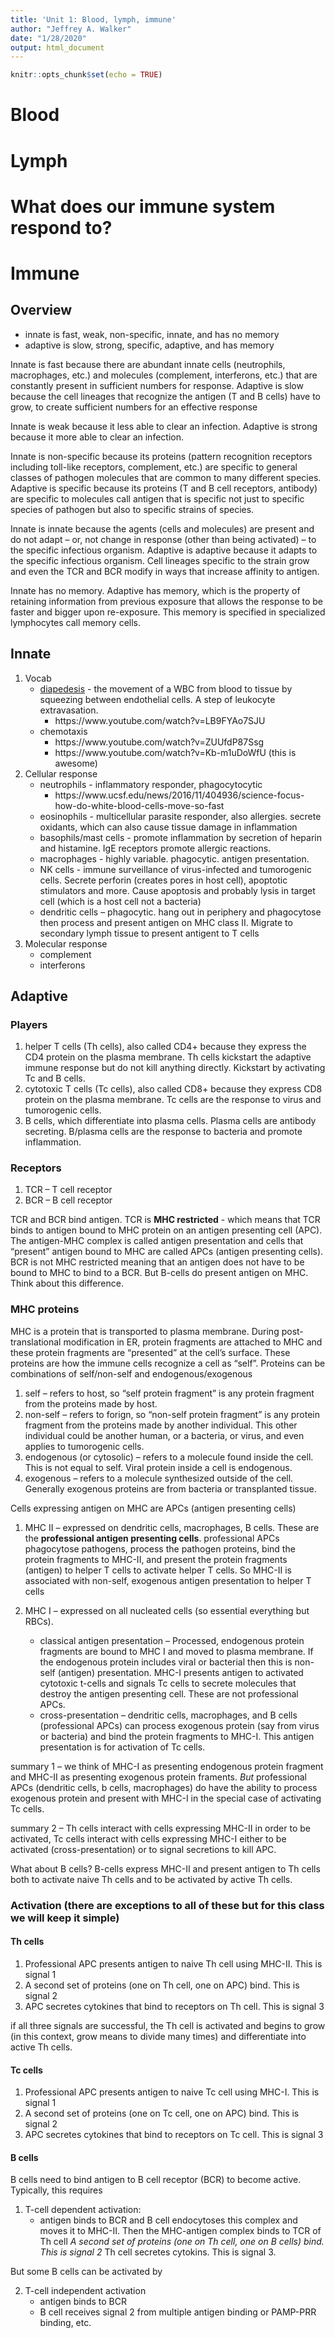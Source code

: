 ```yaml
---
title: 'Unit 1: Blood, lymph, immune'
author: "Jeffrey A. Walker"
date: "1/28/2020"
output: html_document
---
```


```r
knitr::opts_chunk$set(echo = TRUE)
```

# Blood

# Lymph

# What does our immune system respond to?

# Immune
## Overview
* innate is fast, weak, non-specific, innate, and has no memory
* adaptive is slow, strong, specific, adaptive, and has memory

Innate is fast because there are abundant innate cells (neutrophils, macrophages, etc.) and molecules (complement, interferons, etc.) that are constantly present in sufficient numbers for response. Adaptive is slow because the cell lineages that recognize the antigen (T and B cells) have to grow, to create sufficient numbers for an effective response

Innate is weak because it less able to clear an infection. Adaptive is strong because it more able to clear an infection.

Innate is non-specific because its proteins (pattern recognition receptors including toll-like receptors, complement, etc.) are specific to general classes of pathogen molecules that are common to many different species. Adaptive is specific because its proteins (T and B cell receptors, antibody) are specific to molecules call antigen that is specific not just to specific species of pathogen but also to specific strains of species.

Innate is innate because the agents (cells and molecules) are present and do not adapt -- or, not change in response (other than being activated) -- to the specific infectious organism. Adaptive is adaptive because it adapts to the specific infectious organism. Cell lineages specific to the strain grow and even the TCR and BCR modify in ways that increase affinity to antigen.

Innate has no memory. Adaptive has memory, which is the property of retaining information from previous exposure that allows the response to be faster and bigger upon re-exposure. This memory is specified in specialized lymphocytes call memory cells.

## Innate

1. Vocab
    * [diapedesis](https://en.wikipedia.org/wiki/Leukocyte_extravasation) - the movement of a WBC from blood to tissue by squeezing between endothelial cells. A step of leukocyte extravasation.
        * https://www.youtube.com/watch?v=LB9FYAo7SJU
    * chemotaxis
        * https://www.youtube.com/watch?v=ZUUfdP87Ssg
        * https://www.youtube.com/watch?v=Kb-m1uDoWfU (this is awesome)

2. Cellular response
    * neutrophils - inflammatory responder, phagocytocytic
        * https://www.ucsf.edu/news/2016/11/404936/science-focus-how-do-white-blood-cells-move-so-fast
    * eosinophils - multicellular parasite responder, also allergies. secrete oxidants, which can also cause tissue damage in inflammation
    * basophils/mast cells - promote inflammation by secretion of heparin and histamine. IgE receptors promote allergic reactions.
    * macrophages - highly variable. phagocytic. antigen presentation.
    * NK cells - immune surveillance of virus-infected and tumorogenic cells. Secrete perforin (creates pores in host cell), apoptotic stimulators and more. Cause apoptosis and probably lysis in target cell (which is a host cell not a bacteria)
    * dendritic cells -- phagocytic. hang out in periphery and phagocytose then process and present antigen on MHC class II. Migrate to secondary lymph tissue to present antigent to T cells
    
3. Molecular response
    * complement
    * interferons
    
## Adaptive

### Players

1. helper T cells (Th cells), also called CD4+ because they express the CD4 protein on the plasma membrane. Th cells kickstart the adaptive immune response but do not kill anything directly. Kickstart by activating Tc and B cells.
2. cytotoxic T cells (Tc cells), also called CD8+ because they express CD8 protein on the plasma membrane. Tc cells are the response to virus and tumorogenic cells. 
3. B cells, which differentiate into plasma cells. Plasma cells are antibody secreting. B/plasma cells are the response to bacteria and promote inflammation.

### Receptors

1. TCR -- T cell receptor
2. BCR -- B cell receptor

TCR and BCR bind antigen. TCR is **MHC restricted** - which means that TCR binds to antigen bound to MHC protein on an antigen presenting cell (APC). The antigen-MHC complex is called antigen presentation and cells that "present" antigen bound to MHC are called APCs (antigen presenting cells). BCR is not MHC restricted meaning that an antigen does not have to be bound to MHC to bind to a BCR. But B-cells do present antigen on MHC. Think about this difference.

### MHC proteins

MHC is a protein that is transported to plasma membrane. During post-translational modification in ER, protein fragments are attached to MHC and these protein fragments are "presented" at the cell's surface. These proteins are how the immune cells recognize a cell as "self". Proteins can be combinations of self/non-self and endogenous/exogenous

1. self -- refers to host, so "self protein fragment" is any protein fragment from the proteins made by host.
2. non-self -- refers to forign, so "non-self protein fragment" is any protein fragment from the proteins made by another individual. This other individual could be another human, or a bacteria, or virus, and even applies to tumorogenic cells.
3. endogenous (or cytosolic) -- refers to a molecule found inside the cell. This is not equal to self. Viral protein inside a cell is endogenous.
4. exogenous -- refers to a molecule synthesized outside of the cell. Generally exogenous proteins are from bacteria or transplanted tissue.

Cells expressing antigen on MHC are APCs (antigen presenting cells)

1. MHC II -- expressed on dendritic cells, macrophages, B cells. These are the **professional antigen presenting cells**. professional APCs phagocytose pathogens, process the pathogen proteins, bind the protein fragments to MHC-II, and present the protein fragments (antigen) to helper T cells to activate helper T cells. So MHC-II is associated with non-self, exogenous antigen presentation to helper T cells

2. MHC I -- expressed on all nucleated cells (so essential everything but RBCs).
    * classical antigen presentation -- Processed, endogenous protein fragments are bound to MHC I and moved to plasma membrane. If the endogenous protein includes viral or bacterial then this is non-self (antigen) presentation. MHC-I presents antigen to activated cytotoxic t-cells and signals Tc cells to secrete molecules that destroy the antigen presenting cell. These are not professional APCs.
    * cross-presentation -- dendritic cells, macrophages, and B cells (professional APCs) can process exogenous protein (say from virus or bacteria) and bind the protein fragments to MHC-I. This antigen presentation is for activation of Tc cells.
    
summary 1 -- we think of MHC-I as presenting endogenous protein fragment and MHC-II as presenting exogenous protein framents. *But* professional APCs (dendritic cells, b cells, macrophages) do have the ability to process exogenous protein and present with MHC-I in the special case of activating Tc cells.

summary 2 -- Th cells interact with cells expressing MHC-II in order to be activated, Tc cells interact with cells expressing MHC-I either to be activated (cross-presentation) or to signal secretions to kill APC.
    
What about B cells? B-cells express MHC-II and present antigen to Th cells both to activate naive Th cells and to be activated by active Th cells.

### Activation (there are exceptions to all of these but for this class we will keep it simple)
#### Th cells

1. Professional APC presents antigen to naive Th cell using MHC-II. This is signal 1
2. A second set of proteins (one on Th cell, one on APC) bind. This is signal 2
3. APC secretes cytokines that bind to receptors on Th cell. This is signal 3

if all three signals are successful, the Th cell is activated and begins to grow (in this context, grow means to divide many times) and differentiate into active Th cells.

#### Tc cells

1. Professional APC presents antigen to naive Tc cell using MHC-I. This is signal 1
2. A second set of proteins (one on Tc cell, one on APC) bind. This is signal 2
3. APC secretes cytokines that bind to receptors on Tc cell. This is signal 3

#### B cells

B cells need to bind antigen to B cell receptor (BCR) to become active. Typically, this requires

1. T-cell dependent activation:
    * antigen binds to BCR and B cell endocytoses this complex and moves it to MHC-II. Then the MHC-antigen complex binds to TCR of Th cell
    *A second set of proteins (one on Th cell, one on B cells) bind. This is signal 2
    *Th cell secretes cytokins. This is signal 3.
  
But some B cells can be activated by

2. T-cell independent activation
    * antigen binds to BCR
    * B cell receives signal 2 from multiple antigen binding or PAMP-PRR binding, etc.
    





